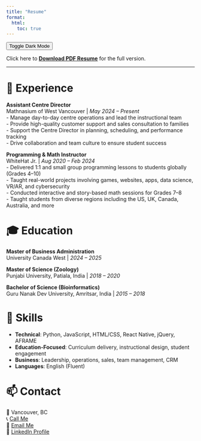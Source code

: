 ```yaml
---
title: "Resume"
format:
  html:
    toc: true
---
```

<button class="toggle-btn" onclick="document.body.classList.toggle('dark-mode')">
  Toggle Dark Mode
</button>


Click here to **[Download PDF Resume](resume.pdf)** for the full version.

---


# 💼 Experience

**Assistant Centre Director**  
Mathnasium of West Vancouver | *May 2024 – Present*  
- Manage day-to-day centre operations and lead the instructional team  
- Provide high-quality customer support and sales consultation to families  
- Support the Centre Director in planning, scheduling, and performance tracking  
- Drive collaboration and team culture to ensure student success  

**Programming & Math Instructor**  
WhiteHat Jr. | *Aug 2020 – Feb 2024*  
- Delivered 1:1 and small group programming lessons to students globally (Grades 4–10)  
- Taught real-world projects involving games, websites, apps, data science, VR/AR, and cybersecurity  
- Conducted interactive and story-based math sessions for Grades 7–8  
- Taught students from diverse regions including the US, UK, Canada, Australia, and more 


# 🎓 Education

**Master of Business Administration**  
University Canada West | *2024 – 2025*

**Master of Science (Zoology)**  
Punjabi University, Patiala, India | *2018 – 2020*

**Bachelor of Science (Bioinformatics)**  
Guru Nanak Dev University, Amritsar, India | *2015 – 2018*


# 🧠 Skills

- **Technical**: Python, JavaScript, HTML/CSS, React Native, jQuery, AFRAME  
- **Education-Focused**: Curriculum delivery, instructional design, student engagement  
- **Business**: Leadership, operations, sales, team management, CRM  
- **Languages**: English (Fluent)  

# 📫 Contact

📍  Vancouver, BC  
📞  [Call Me](tel:+12363307967)  
📧  [Email Me](mailto:kirti.gupta1219@gmail.com)  
🔗  [LinkedIn Profile](https://www.linkedin.com/in/kirti-3988281a5/)
  